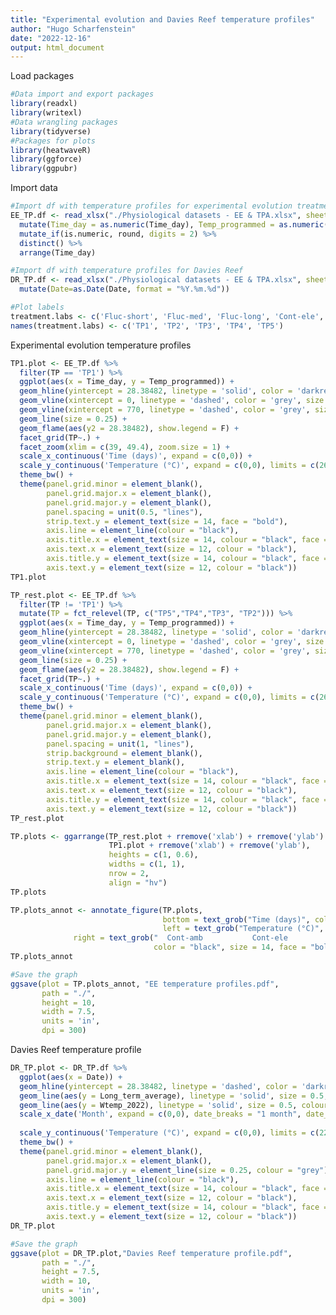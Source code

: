 ```yaml
---
title: "Experimental evolution and Davies Reef temperature profiles"
author: "Hugo Scharfenstein"
date: "2022-12-16"
output: html_document
---
```


Load packages
```r
#Data import and export packages
library(readxl)
library(writexl)
#Data wrangling packages
library(tidyverse)
#Packages for plots
library(heatwaveR)
library(ggforce)
library(ggpubr)
```

Import data
```r
#Import df with temperature profiles for experimental evolution treatments
EE_TP.df <- read_xlsx("./Physiological datasets - EE & TPA.xlsx", sheet = 11) %>%
  mutate(Time_day = as.numeric(Time_day), Temp_programmed = as.numeric(Temp_programmed)) %>%
  mutate_if(is.numeric, round, digits = 2) %>%
  distinct() %>%
  arrange(Time_day)

#Import df with temperature profiles for Davies Reef
DR_TP.df <- read_xlsx("./Physiological datasets - EE & TPA.xlsx", sheet = 12)  %>%
  mutate(Date=as.Date(Date, format = "%Y.%m.%d"))

#Plot labels
treatment.labs <- c('Fluc-short', 'Fluc-med', 'Fluc-long', 'Cont-ele', 'Cont-amb')
names(treatment.labs) <- c('TP1', 'TP2', 'TP3', 'TP4', 'TP5')
```

Experimental evolution temperature profiles
```r
TP1.plot <- EE_TP.df %>%
  filter(TP == 'TP1') %>%
  ggplot(aes(x = Time_day, y = Temp_programmed)) +
  geom_hline(yintercept = 28.38482, linetype = 'solid', color = 'darkred', size = 0.5) +
  geom_vline(xintercept = 0, linetype = 'dashed', color = 'grey', size = 0.5) +
  geom_vline(xintercept = 770, linetype = 'dashed', color = 'grey', size = 0.5) +
  geom_line(size = 0.25) +
  geom_flame(aes(y2 = 28.38482), show.legend = F) +
  facet_grid(TP~.) +
  facet_zoom(xlim = c(39, 49.4), zoom.size = 1) +
  scale_x_continuous('Time (days)', expand = c(0,0)) +
  scale_y_continuous('Temperature (°C)', expand = c(0,0), limits = c(26, 34)) +
  theme_bw() +
  theme(panel.grid.minor = element_blank(),
        panel.grid.major.x = element_blank(),
        panel.grid.major.y = element_blank(),
        panel.spacing = unit(0.5, "lines"),
        strip.text.y = element_text(size = 14, face = "bold"),
        axis.line = element_line(colour = "black"),
        axis.title.x = element_text(size = 14, colour = "black", face = "bold"),
        axis.text.x = element_text(size = 12, colour = "black"), 
        axis.title.y = element_text(size = 14, colour = "black", face = "bold"), 
        axis.text.y = element_text(size = 12, colour = "black"))
TP1.plot

TP_rest.plot <- EE_TP.df %>%
  filter(TP != 'TP1') %>%
  mutate(TP = fct_relevel(TP, c("TP5","TP4","TP3", "TP2"))) %>%
  ggplot(aes(x = Time_day, y = Temp_programmed)) +
  geom_hline(yintercept = 28.38482, linetype = 'solid', color = 'darkred', size = 0.25) +
  geom_vline(xintercept = 0, linetype = 'dashed', color = 'grey', size = 0.5) +
  geom_vline(xintercept = 770, linetype = 'dashed', color = 'grey', size = 0.5) +
  geom_line(size = 0.25) +
  geom_flame(aes(y2 = 28.38482), show.legend = F) +
  facet_grid(TP~.) +
  scale_x_continuous('Time (days)', expand = c(0,0)) +
  scale_y_continuous('Temperature (°C)', expand = c(0,0), limits = c(26, 34)) +
  theme_bw() +
  theme(panel.grid.minor = element_blank(),
        panel.grid.major.x = element_blank(),
        panel.grid.major.y = element_blank(),
        panel.spacing = unit(1, "lines"),
        strip.background = element_blank(),
        strip.text.y = element_blank(),
        axis.line = element_line(colour = "black"),
        axis.title.x = element_text(size = 14, colour = "black", face = "bold"),
        axis.text.x = element_text(size = 12, colour = "black"), 
        axis.title.y = element_text(size = 14, colour = "black", face = "bold"), 
        axis.text.y = element_text(size = 12, colour = "black"))
TP_rest.plot

TP.plots <- ggarrange(TP_rest.plot + rremove('xlab') + rremove('ylab') + rremove('x.text'),
                      TP1.plot + rremove('xlab') + rremove('ylab'),
                      heights = c(1, 0.6),
                      widths = c(1, 1),
                      nrow = 2,
                      align = "hv") 
TP.plots

TP.plots_annot <- annotate_figure(TP.plots,
                                  bottom = text_grob("Time (days)", color = "black", size = 14, face = "bold"),
                                  left = text_grob("Temperature (°C)", color = "black", rot = 90, size = 14, face = "bold"),
              right = text_grob("  Cont-amb           Cont-ele           Fluc-long             Fluc-med          Fluc-short",
                                color = "black", size = 14, face = "bold", hjust = 0.675, x = 0.25, rot = -90))
TP.plots_annot

#Save the graph
ggsave(plot = TP.plots_annot, "EE temperature profiles.pdf", 
       path = "./", 
       height = 10,
       width = 7.5,
       units = 'in',
       dpi = 300)
```

Davies Reef temperature profile
```r
DR_TP.plot <- DR_TP.df %>%
  ggplot(aes(x = Date)) +
  geom_hline(yintercept = 28.38482, linetype = 'dashed', color = 'darkred', size = 0.5) +
  geom_line(aes(y = Long_term_average), linetype = 'solid', size = 0.5, colour = 'black') + 
  geom_line(aes(y = Wtemp_2022), linetype = 'solid', size = 0.5, colour = 'darkred') +
  scale_x_date('Month', expand = c(0,0), date_breaks = "1 month", date_labels = '%b', limits = c(as.Date("2022-01-01"),
                                                                                                 as.Date("2022-12-31"))) +
  scale_y_continuous('Temperature (°C)', expand = c(0,0), limits = c(22,31), breaks = 22:30*1) +
  theme_bw() +
  theme(panel.grid.minor = element_blank(),
        panel.grid.major.x = element_blank(),
        panel.grid.major.y = element_line(size = 0.25, colour = "grey"),
        axis.line = element_line(colour = "black"),
        axis.title.x = element_text(size = 14, colour = "black", face = "bold"),
        axis.text.x = element_text(size = 12, colour = "black"),
        axis.title.y = element_text(size = 14, colour = "black", face = "bold"),
        axis.text.y = element_text(size = 12, colour = "black"))
DR_TP.plot

#Save the graph
ggsave(plot = DR_TP.plot,"Davies Reef temperature profile.pdf",
       path = "./",
       height = 7.5,
       width = 10,
       units = 'in',
       dpi = 300)
```
